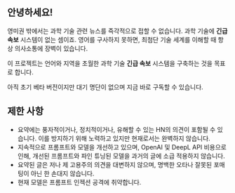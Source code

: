 
<CallToAction />

## 안녕하세요!

영미권 밖에서는 과학 기술 관련 뉴스를 즉각적으로 접할 수 없습니다.
과학 기술에 **긴급 속보** 시스템이 없는 셈이죠.
영어를 구사하지 못하면, 최첨단 기술 세계를 이해할 때 항상 의사소통에 장벽이 있습니다.


<Callout type="info" emoji="🗞">

이 프로젝트는 언어와 지역을 초월한 과학 기술 **긴급 속보** 시스템을 구축하는 것을 목표로 합니다.

</Callout>

아직 초기 베타 버전이지만 대기 명단이 없으며 지금 바로 구독할 수 있습니다.

## 제한 사항

- 요약에는 풍자적이거나, 정치적이거나, 유해할 수 있는 HN의 의견이 포함될 수 있습니다. 이를 방지하기 위해 노력하고 있지만 현재로서는 완벽하지 않습니다.
- 지속적으로 프롬프트와 모델을 개선하고 있으며, OpenAI 및 DeepL API 비용으로 인해, 개선된 프롬프트와 파인 튜닝된 모델을 과거의 글에 소급 적용하지 않습니다.
- 요약된 글은 저나 제 고용주의 의견을 대변하지 않으며, 명백한 오타나 잘못된 포매팅이 아닌 한 손대지 않습니다.
- 현재 모델은 프롬프트 인젝션 공격에 취약합니다.
